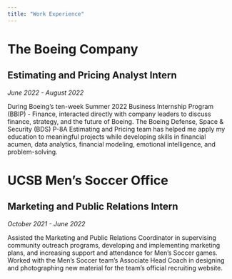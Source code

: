 ```yaml
---
title: "Work Experience"
---
```


# The Boeing Company
## Estimating and Pricing Analyst Intern
*June 2022 - August 2022*

During Boeing's ten-week Summer 2022 Business Internship Program (BBIP) - Finance, interacted directly with company leaders to discuss finance, strategy, and the future of Boeing. The Boeing Defense, Space & Security (BDS) P-8A Estimating and Pricing team has helped me apply my education to meaningful projects while developing skills in financial acumen, data analytics, financial modeling, emotional intelligence, and problem-solving.

# UCSB Men's Soccer Office
## Marketing and Public Relations Intern
*October 2021 - June 2022*

Assisted the Marketing and Public Relations Coordinator in supervising community outreach programs, developing and implementing marketing plans, and increasing support and attendance for Men's Soccer games. Worked with the Men's Soccer team's Associate Head Coach in designing and photographing new material for the team's official recruiting website.